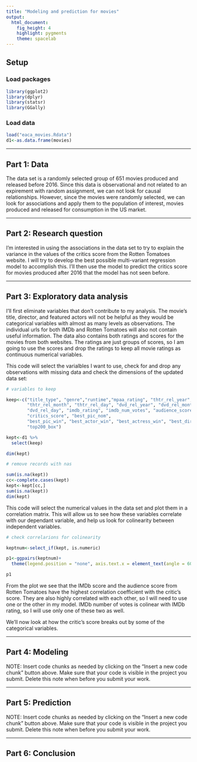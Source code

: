 ```yaml
---
title: "Modeling and prediction for movies"
output: 
  html_document: 
    fig_height: 4
    highlight: pygments
    theme: spacelab
---
```


## Setup

### Load packages

```r
library(ggplot2)
library(dplyr)
library(statsr)
library(GGally)
```

### Load data


```r
load("eaca_movies.Rdata")
d1<-as.data.frame(movies)
```



* * *

## Part 1: Data

The data set is a randomly selected group of 651 movies produced and released before 2016.  Since this data is observational and not related to an expirement with random assignment, we can not look for causal relationships.  However, since the movies were randomly selected, we can look for associations and apply them to the population of interest, movies produced and released for consumption in the US market.


* * *

## Part 2: Research question

I'm interested in using the associations in the data set to try to explain the variance in the values of the critics score from the Rotten Tomatoes website.  I will try to develop the best possible multi-variant regression model to accomplish this.  I'll then use the model to predict the critics score for movies produced after 2016 that the model has not seen before.



* * *

## Part 3: Exploratory data analysis

I'll first eliminate variables that don't contribute to my analysis.  The movie's title, director, and featured actors will not be helpful as they would be categorical variables with almost as many levels as observations.  The individual urls for both IMDb and Rotten Tomatoes will also not contain useful information.  The data also contains both ratings and scores for the movies from both websites.  The ratings are just groups of scores, so  I am going to use the scores and drop the ratings to keep all movie ratings as continuous numerical variables.

This code will select the varialbles I want to use, check for and drop any observations with missing data and check the dimensions of the updated data set:

```r
# variables to keep 

keep<-c("title_type", "genre","runtime","mpaa_rating", "thtr_rel_year",
        "thtr_rel_month", "thtr_rel_day", "dvd_rel_year", "dvd_rel_month",
        "dvd_rel_day", "imdb_rating", "imdb_num_votes", "audience_score",
        "critics_score", "best_pic_nom",
        "best_pic_win", "best_actor_win", "best_actress_win", "best_dir_win",
        "top200_box")

kept<-d1 %>%
  select(keep)

dim(kept)

# remove records with nas

sum(is.na(kept))
cc<-complete.cases(kept)
kept<-kept[cc,]
sum(is.na(kept))
dim(kept)

```

This code will select the numerical values in the data set and plot them in a correlation matrix.  This will allow us to see how these variables correlate with our dependant variable, and help us look for colinearity between independent variables.

```r

# check correlarions for colinearity

keptnum<-select_if(kept, is.numeric)

p1<-ggpairs(keptnum)+
  theme(legend.position = "none", axis.text.x = element_text(angle = 60,hjust = 1))

p1
```


From the plot we see that the IMDb score and the audience score from Rotten Tomatoes have the highest correlation coefficient with the critic's score.  They are also highly correlated with each other, so I will need to use one or the other in my model.  IMDb number of votes is colinear with IMDb rating, so I will use only one of these two as well.



We'll now look at how the critic's score breaks out by some of the categorical variables.


* * *

## Part 4: Modeling

NOTE: Insert code chunks as needed by clicking on the "Insert a new code chunk" 
button above. Make sure that your code is visible in the project you submit. 
Delete this note when before you submit your work.

* * *

## Part 5: Prediction

NOTE: Insert code chunks as needed by clicking on the "Insert a new code chunk" 
button above. Make sure that your code is visible in the project you submit. 
Delete this note when before you submit your work.

* * *

## Part 6: Conclusion

